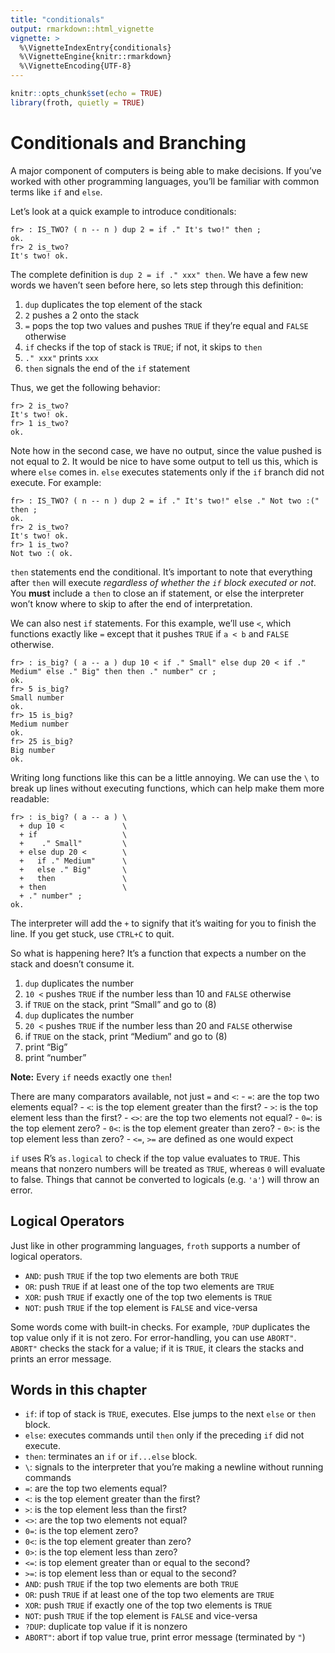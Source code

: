 ```yaml
---
title: "conditionals"
output: rmarkdown::html_vignette
vignette: >
  %\VignetteIndexEntry{conditionals}
  %\VignetteEngine{knitr::rmarkdown}
  %\VignetteEncoding{UTF-8}
---
```


```r
knitr::opts_chunk$set(echo = TRUE)
library(froth, quietly = TRUE)
```

# Conditionals and Branching

A major component of computers is being able to make decisions. If you've worked with other programming languages, you'll be familiar with common terms like `if` and `else`.

Let's look at a quick example to introduce conditionals:
```
fr> : IS_TWO? ( n -- n ) dup 2 = if ." It's two!" then ;
ok.
fr> 2 is_two?
It's two! ok.
```

The complete definition is `dup 2 = if ." xxx" then`. We have a few new words we haven't seen before here, so lets step through this definition:

1. `dup` duplicates the top element of the stack
2. `2` pushes a 2 onto the stack
3. <New Word> `=` pops the top two values and pushes `TRUE` if they're equal and `FALSE` otherwise
4. <New Word> `if` checks if the top of stack is `TRUE`; if not, it skips to `then`
5. `." xxx"` prints `xxx`
6. `then` signals the end of the `if` statement

Thus, we get the following behavior:
```
fr> 2 is_two?
It's two! ok.
fr> 1 is_two?
ok.
```
Note how in the second case, we have no output, since the value pushed is not equal to 2. It would be nice to have some output to tell us this, which is where `else` comes in. `else` executes statements only if the `if` branch did not execute. For example:
```
fr> : IS_TWO? ( n -- n ) dup 2 = if ." It's two!" else ." Not two :(" then ;
ok.
fr> 2 is_two?
It's two! ok.
fr> 1 is_two?
Not two :( ok.
```
`then` statements end the conditional. It's important to note that everything after `then` will execute *regardless of whether the `if` block executed or not*. You **must** include a `then` to close an if statement, or else the interpreter won't know where to skip to after the end of interpretation.

We can also nest `if` statements. For this example, we'll use `<`, which functions exactly like `=` except that it pushes `TRUE` if `a < b` and `FALSE` otherwise.

```
fr> : is_big? ( a -- a ) dup 10 < if ." Small" else dup 20 < if ." Medium" else ." Big" then then ." number" cr ; 
ok.
fr> 5 is_big?
Small number 
ok.
fr> 15 is_big?
Medium number 
ok.
fr> 25 is_big?
Big number 
ok.
```

Writing long functions like this can be a little annoying. We can use the `\` to break up lines without executing functions, which can help make them more readable:

```
fr> : is_big? ( a -- a ) \
  + dup 10 <             \
  + if                   \
  +    ." Small"         \
  + else dup 20 <        \
  +   if ." Medium"      \
  +   else ." Big"       \
  +   then               \
  + then                 \
  + ." number" ; 
ok.
```
The interpreter will add the `+` to signify that it's waiting for you to finish the line. If you get stuck, use `CTRL+C` to quit.

So what is happening here? It's a function that expects a number on the stack and doesn't consume it.

1. `dup` duplicates the number
2. `10 <` pushes `TRUE` if the number less than 10 and `FALSE` otherwise
3. if `TRUE` on the stack, print "Small" and go to (8)
4. `dup` duplicates the number
5. `20 <` pushes `TRUE` if the number less than 20 and `FALSE` otherwise
6. if `TRUE` on the stack, print "Medium" and go to (8)
7. print "Big"
8. print "number"

**Note:** Every `if` needs exactly one `then`!

There are many comparators available, not just `=` and `<`:
- `=`: are the top two elements equal?
- `<`: is the top element greater than the first?
- `>`: is the top element less than the first?
- `<>`: are the top two elements not equal?
- `0=`: is the top element zero?
- `0<`: is the top element greater than zero?
- `0>`: is the top element less than zero?
- `<=`, `>=` are defined as one would expect

`if` uses R's `as.logical` to check if the top value evaluates to `TRUE`. This means that nonzero numbers will be treated as `TRUE`, whereas `0` will evaluate to false. Things that cannot be converted to logicals (e.g. `'a'`) will throw an error.

## Logical Operators

Just like in other programming languages, `froth` supports a number of logical operators. 

- `AND`: push `TRUE` if the top two elements are both `TRUE`
- `OR`: push `TRUE` if at least one of the top two elements are `TRUE`
- `XOR`: push `TRUE` if exactly one of the top two elements is `TRUE`
- `NOT`: push `TRUE` if the top element is `FALSE` and vice-versa

Some words come with built-in checks. For example, `?DUP` duplicates the top value only if it is not zero. For error-handling, you can use `ABORT"`. `ABORT"` checks the stack for a value; if it is `TRUE`, it clears the stacks and prints an error message.

## Words in this chapter
- `if`: if top of stack is `TRUE`, executes. Else jumps to the next `else` or `then` block.
- `else`: executes commands until `then` only if the preceding `if` did not execute.
- `then`: terminates an `if` or `if...else` block.
- `\`: signals to the interpreter that you're making a newline without running commands
- `=`: are the top two elements equal?
- `<`: is the top element greater than the first?
- `>`: is the top element less than the first?
- `<>`: are the top two elements not equal?
- `0=`: is the top element zero?
- `0<`: is the top element greater than zero?
- `0>`: is the top element less than zero?
- `<=`: is top element greater than or equal to the second?
- `>=`: is top element less than or equal to the second?
- `AND`: push `TRUE` if the top two elements are both `TRUE`
- `OR`: push `TRUE` if at least one of the top two elements are `TRUE`
- `XOR`: push `TRUE` if exactly one of the top two elements is `TRUE`
- `NOT`: push `TRUE` if the top element is `FALSE` and vice-versa
- `?DUP`: duplicate top value if it is nonzero
- `ABORT"`: abort if top value true, print error message (terminated by `"`)
